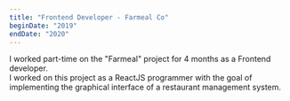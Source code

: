 ```yaml
---
title: "Frontend Developer - Farmeal Co"
beginDate: "2019"
endDate: "2020"
---
```


I worked part-time on the "Farmeal" project for 4 months as a Frontend developer. <br />
I worked on this project as a ReactJS programmer with the goal of implementing the graphical interface of a restaurant management system.
